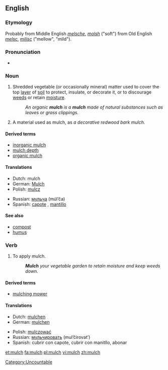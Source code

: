 {{see|Mulch}}

==English==
{{wikipedia}}

===Etymology===
Probably from Middle English ''[[melsche]]'', ''[[molsh]]'' ("soft") from Old English ''[[melsc]]'', ''[[milisc]]'' ("mellow", "mild").

===Pronunciation===
* {{IPA|/mʌltʃ/}}

===Noun===
{{en-noun|es|-}}

# {{context|uncountable|agriculture}} Shredded vegetable (or occasionally mineral) matter used to cover the top [[layer]] of [[soil]] to protect, insulate, or decorate it, or to discourage [[weed]]s or retain [[moisture]].
#:''An organic '''mulch''' is a '''mulch''' made of natural substances such as leaves or grass clippings.''
# {{context|countable|agriculture}} A material used as mulch, as ''a decorative redwood bark mulch.''

====Derived terms====
* [[inorganic mulch]]
* [[mulch depth]]
* [[organic mulch]]

====Translations====
{{top}}
*Dutch: mulch
*German: [[Mulch]] {{m}}
*Polish: [[mulcz]] {{m}}
{{mid}}
*Russian: [[мульча]] (múl’ča) {{f}}
*Spanish: [[capote]] {{m}}, [[mantillo]] {{m}}
{{bottom}}

====See also====
*[[compost]]
*[[humus]]

===Verb===
{{en-verb|mulch|es}}

# {{agriculture}} To apply mulch.
#:'''''Mulch''' your vegetable garden to retain moisture and keep weeds down.''

====Derived terms====
* [[mulching mower]]

====Translations====
{{trans-top|To apply mulch}}
*Dutch: [[mulchen]]
*German: [[mulchen#German|mulchen]]
{{trans-mid}}
*Polish: [[mulczować]]
*Russian: [[мульчировать]] (mul’čírovat’)
*Spanish: cubrir con capote, cubrir con manitllo, abonar
{{trans-bottom}}

[[Category:Uncountable]]

[[et:mulch]]
[[fa:mulch]]
[[pl:mulch]]
[[vi:mulch]]
[[zh:mulch]]